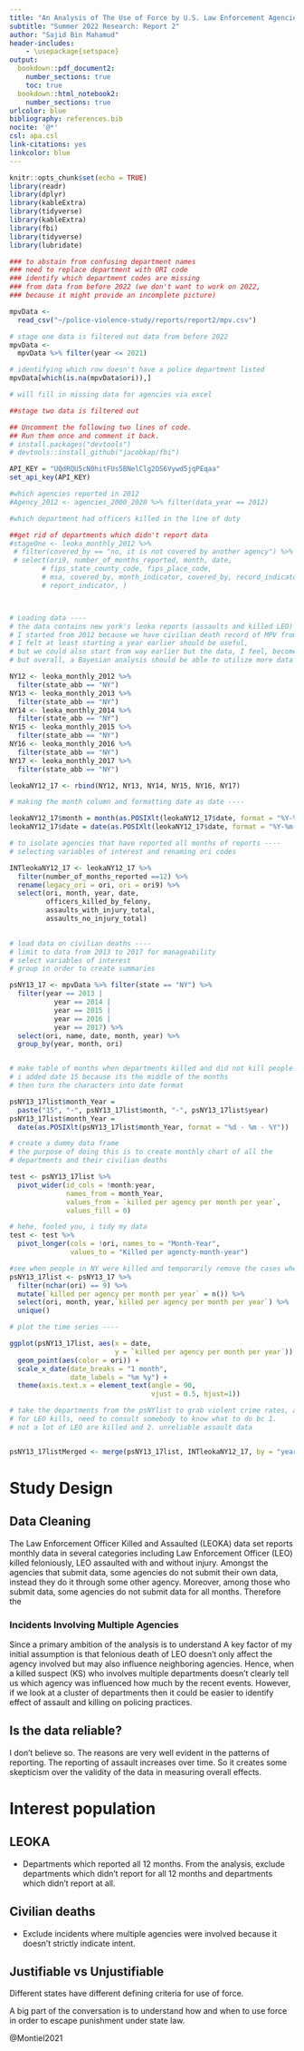 ```yaml
---
title: "An Analysis of The Use of Force by U.S. Law Enforcement Agencies"
subtitle: "Summer 2022 Research: Report 2"
author: "Sajid Bin Mahamud"
header-includes:
    - \usepackage{setspace}
output:
  bookdown::pdf_document2: 
    number_sections: true
    toc: true
  bookdown::html_notebook2: 
    number_sections: true
urlcolor: blue 
bibliography: references.bib
nocite: '@*'
csl: apa.csl
link-citations: yes
linkcolor: blue
---
```


```r
knitr::opts_chunk$set(echo = TRUE)
library(readr)
library(dplyr)
library(kableExtra)
library(tidyverse)
library(kableExtra)
library(fbi) 
library(tidyverse)
library(lubridate)

```


```r

### to abstain from confusing department names
### need to replace department with ORI code
### identify which department codes are missing 
### from data from before 2022 (we don't want to work on 2022, 
### because it might provide an incomplete picture)

mpvData <- 
  read_csv("~/police-violence-study/reports/report2/mpv.csv")

# stage one data is filtered out data from before 2022
mpvData <- 
  mpvData %>% filter(year <= 2021)

# identifying which row doesn't have a police department listed 
mpvData[which(is.na(mpvData$ori)),]

# will fill in missing data for agencies via excel 

##stage two data is filtered out 

```


```r

## Uncomment the following two lines of code.
## Run them once and comment it back.
# install.packages("devtools")
# devtools::install_github("jacobkap/fbi")

API_KEY = "UQdRQU5cN0hitFUs5BNelClg2OS6Vywd5jqPEqaa"
set_api_key(API_KEY)

#which agencies reported in 2012
#Agency_2012 <- agencies_2000_2020 %>% filter(data_year == 2012)

#which department had officers killed in the line of duty

##get rid of departments which didn't report data
#stageOne <- leoka_monthly_2012 %>% 
 # filter(covered_by == "no, it is not covered by another agency") %>% 
 # select(ori9, number_of_months_reported, month, date, 
        # fips_state_county_code, fips_place_code, 
        # msa, covered_by, month_indicator, covered_by, record_indicator, 
        # report_indicator, )




```

```r

# Loading data ----
# the data contains new york's leoka reports (assaults and killed LEO) from 2012 to 2017
# I started from 2012 because we have civilian death record of MPV from 2013
# I felt at least starting a year earlier should be useful, 
# but we could also start from way earlier but the data, I feel, becomes less reliable as we go back in time. 
# but overall, a Bayesian analysis should be able to utilize more data to better the approximate 

NY12 <- leoka_monthly_2012 %>% 
  filter(state_abb == "NY")
NY13 <- leoka_monthly_2013 %>% 
  filter(state_abb == "NY")
NY14 <- leoka_monthly_2014 %>% 
  filter(state_abb == "NY")
NY15 <- leoka_monthly_2015 %>% 
  filter(state_abb == "NY")
NY16 <- leoka_monthly_2016 %>% 
  filter(state_abb == "NY")
NY17 <- leoka_monthly_2017 %>% 
  filter(state_abb == "NY")

leokaNY12_17 <- rbind(NY12, NY13, NY14, NY15, NY16, NY17)

# making the month column and formatting date as date ----

leokaNY12_17$month = month(as.POSIXlt(leokaNY12_17$date, format = "%Y-%m-%d"))
leokaNY12_17$date = date(as.POSIXlt(leokaNY12_17$date, format = "%Y-%m-%d"))

# to isolate agencies that have reported all months of reports ----
# selecting variables of interest and renaming ori codes

INTleokaNY12_17 <- leokaNY12_17 %>% 
  filter(number_of_months_reported ==12) %>% 
  rename(legacy_ori = ori, ori = ori9) %>% 
  select(ori, month, year, date,
         officers_killed_by_felony,
         assaults_with_injury_total, 
         assaults_no_injury_total) 
  

# load data on civilian deaths ----
# limit to data from 2013 to 2017 for manageability 
# select variables of interest
# group in order to create summaries

psNY13_17 <- mpvData %>% filter(state == "NY") %>%
  filter(year == 2013 |
           year == 2014 | 
           year == 2015 | 
           year == 2016 | 
           year == 2017) %>% 
  select(ori, name, date, month, year) %>%
  group_by(year, month, ori)


# make table of months when departments killed and did not kill people ----
# i added date 15 because its the middle of the months 
# then turn the characters into date format

psNY13_17list$month_Year = 
  paste("15", "-", psNY13_17list$month, "-", psNY13_17list$year)
psNY13_17list$month_Year = 
  date(as.POSIXlt(psNY13_17list$month_Year, format = "%d - %m - %Y"))

# create a dummy data frame
# the purpose of doing this is to create monthly chart of all the 
# departments and their civilian deaths 

test <- psNY13_17list %>%  
  pivot_wider(id_cols = !month:year, 
              names_from = month_Year, 
              values_from = `killed per agency per month per year`, 
              values_fill = 0)

# hehe, fooled you, i tidy my data
test <- test %>% 
  pivot_longer(cols = !ori, names_to = "Month-Year", 
               values_to = "Killed per agencty-month-year")

#see when people in NY were killed and temporarily remove the cases where more than one agency was involved ----
psNY13_17list <- psNY13_17 %>% 
  filter(nchar(ori) == 9) %>% 
  mutate(`killed per agency per month per year` = n()) %>%
  select(ori, month, year,`killed per agency per month per year`) %>% 
  unique()

# plot the time series ----

ggplot(psNY13_17list, aes(x = date,
                          y = `killed per agency per month per year`)) +
  geom_point(aes(color = ori)) + 
  scale_x_date(date_breaks = "1 month", 
               date_labels = "%m %y") +
  theme(axis.text.x = element_text(angle = 90, 
                                   vjust = 0.5, hjust=1))

# take the departments from the psNYlist to grab violent crime rates, attack on LEO, LEO kills etc ----
# for LEO kills, need to consult somebody to know what to do bc 1. 
# not a lot of LEO are killed and 2. unreliable assault data


psNY13_17listMerged <- merge(psNY13_17list, INTleokaNY12_17, by = "year", "month", "ori")


```

# Study Design 

## Data Cleaning

The Law Enforcement Officer Killed and Assaulted (LEOKA) data set reports monthly data in several categories including Law Enforcement Officer (LEO) killed feloniously, LEO assaulted with and without injury. Amongst the agencies that submit data, some agencies do not submit their own data, instead they do it through some other agency. Moreover, among those who submit data, some agencies do not submit data for all months. Therefore the \textbf{first stage} 

### Incidents Involving Multiple Agencies

Since a primary ambition of the analysis is to understand \textbf{how aggression or hostility against LEOs affect the use of force by LEOs acoross agencies.} A key factor of my initial assumption is that felonious death of LEO doesn't only affect the agency involved but may also influence neighboring agencies. Hence, when a killed suspect (KS) who involves multiple departments doesn't clearly tell us which agency was influenced how much by the recent events. However, if we look at a cluster of departments then it could be easier to identify effect of assault and killing on policing practices. 

## Is the data reliable?

I don't believe so. The reasons are very well evident in the patterns of reporting. The reporting of assault increases over time. So it creates some skepticism over the validity of the data in measuring overall effects. 

# Interest population 

## LEOKA

* Departments which reported all 12 months. From the analysis, exclude departments which didn't report for all 12 months and departments which didn't report at all. 

## Civilian deaths

* Exclude incidents where multiple agencies were involved because it doesn't strictly indicate intent. 

## Justifiable vs Unjustifiable

Different states have different defining criteria for use of force. 

A big part of the conversation is to understand how and when to use force in order to escape punishment under state law. 




@Montiel2021


```r

```